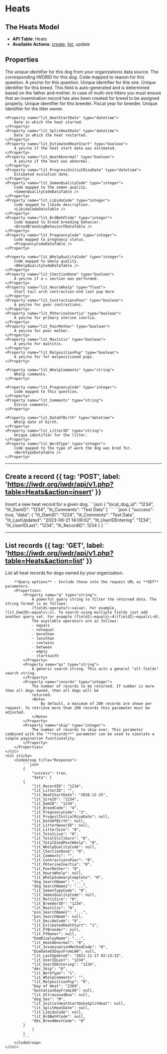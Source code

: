 
# Heats

## The Heats Model
- **API Table**: Heats
- **Available Actions**: [create](#create-a-record), [list](#list-records), update

## Properties

<Properties>
    <Property name="local_dog_id" type="integer" required>
        The unique identifier for this dog from your organizations data source.
    </Property>
    <Property name="lit_DamID" type="integer" required>
        The corresponding IWDRID for this dog.
    </Property>
    <Property name="lit_DecideCode" type="integer">
        Code mapped to reason for this question.
        <DecideCodeDataTable />
    </Property>
    <Property name="lit_MultiSire" type="boolean">
        A yes/no for this question.
    </Property>
    <Property name="lit_SireID" type="integer">
        Unique identifier for this sire.
    </Property>
    <Property name="lit_BreedCode" type="integer">
        Unique identifier for this breed.
        <Note>
            This field is auto-generated and is determined based on the father and mother.
        </Note>
        <Note alert>
            In case of multi-sire litters you must ensure that an insemination record has also been created for breed to be assigned properly.
        </Note>
    </Property>
    <Property name="lit_BreederID" type="integer">
        Unique identifier for this breeder.
        <BreedersDataTable />
    </Property>
    <Property name="lit_FYBreeder" type="integer">
        Fiscal year for breeder.
    </Property>
    <Property name="lit_LitterOwnerID" type="integer">
        Unique identifier for the litter owner.
        <OwnersTable />
    </Property>

    <Property name="lit_HeatStartDate" type="datetime">
        Date in which the heat started.
    </Property>
    <Property name="lit_SplitHeatDate" type="datetime">
        Date in which the heat restarted.
    </Property>
    <Property name="lit_EstimatedHeatStart" type="boolean">
        A yes/no if the heat start date was estimated.
    </Property>
    <Property name="lit_HeatAbnormal" type="boolean">
        A yes/no if the heat was abnormal.
    </Property>
    <Property name="lit_ProgressInitialRiseDate" type="datetime">
        Estimated ovulation date.
    </Property>
    <Property name="lit_SemenQualityCode" type="integer">
        Code mapped to the semen quality.
        <SemenQualityCodeDataTable />
    </Property>
    <Property name="lit_LibidoCode" type="integer">
        Code mapped to libido description.
        <LibidoCodeDataTable />
    </Property>
    <Property name="lit_BrdBehFCode" type="integer">
        Code mapped to brood breeding behavior.
        <BroodBreedingBehaviorFDataTable />
    </Property>
    <Property name="lit_PregnancyCode" type="integer">
        Code mapped to pregnancy status.
        <PregnancyCodeDataTable />
    </Property>

    <Property name="lit_WhelpQualityCode" type="integer">
        Code mapped to whelp quality.
        <WhelpQualityCodeDataTable />
    </Property>
    <Property name="lit_CSectionDone" type="boolean">
        A yes/no if a c section was performed.
    </Property>
    <Property name="lit_HoursWhelp" type="float">
        Start tail arch contraction-end last pup born
    </Property>
    <Property name="lit_ContractionsPoor" type="boolean">
        A yes/no for poor contractions.
    </Property>
    <Property name="lit_PUterineInertia" type="boolean">
        A yes/no for primary uterine inertia.
    </Property>
    <Property name="lit_PoorMother" type="boolean">
        A yes/no for poor mother.
    </Property>
    <Property name="lit_Mastitis" type="boolean">
        A yes/no for mastitis.
    </Property>
    <Property name="lit_MalpositionPup" type="boolean">
        A yes/no for for malpositioned pups.
    </Property>

    <Property name="lit_WhelpComments" type="string">
        Whelp comments.
    </Property>

    <Property name="lit_PregnancyCode" type="integer">
        Code mapped to this question.
    </Property>
    <Property name="lit_Comments" type="string">
        Estrus comments.
    </Property>

    <Property name="lit_DateOfBirth" type="datetime">
        Whelp date of birth.
    </Property>
    <Property name="lit_LitterID" type="string">
        Unique identifier for the litter.
    </Property>
    <Property name="lit_WorkType" type="integer">
        Code mapped to the type of work the dog was bred for.
        <WorkTypeDataTable />
    </Property>
</Properties>

---

## Create a record {{ tag: 'POST', label: 'https://iwdr.org/iwdr/api/v1.php?table=Heats&action=insert' }}

<Row>
    <Col>
        Insert a new heat record for a given dog.
    </Col>
    <Col sticky>
        <CodeGroup title="Request Body">
            ```json
            {
                "local_dog_id": "1234",
                "lit_DamID": "1234",
                "lit_Comments": "Test Data"
            }
            ```
        </CodeGroup>
        <CodeGroup title="Response">
            ```json
            {
                "success": true,
                "data": {
                "lit_DamID": "1234",
                "lit_Comments": "Test Data",
                "lit_LastUpdated": "2023-06-21 14:09:02",
                "lit_UserIDEntering": "1234",
                "lit_UserIDLast": "1234",
                "lit_RecordID": 1234
            }
            }
            ```
        </CodeGroup>
    </Col>
</Row>

---

## List records {{ tag: 'GET', label: 'https://iwdr.org/iwdr/api/v1.php?table=Heats&action=list' }}

<Row>
    <Col>
        List all heat records for dogs owned by your organization.

        **Query options** - Include these into the request URL as **GET** parameters.
        <Properties>
            <Property name="q" type="string">
                A powerful query string to filter the returned data. The string format is as follows:
                (field\~operator\~value). For example, (lit_DamID\~equals\~1). To search using multiple fields just add another query set. For example (field1\~equals\~4)(field2\~equals\~6).
                The available operators are as follows:
                - equals
                - notequal
                - morethan
                - lessthan
                - contains
                - between
                - empty
                - startswith
            </Property>
            <Property name="qs" type="string">
                A generic search string. This acts a general "all fields" search string.
            </Property>
            <Property name="records" type="integer">
                The number of records to be returned. If number is more than all dogs owned, then all dogs will be
                returned.
                <Note>
                    By default, a maximum of 200 records are shown per request. To retrieve more than 200 records this parameter must be adjusted.
                </Note>
            </Property>
            <Property name="skip" type="integer">
                The number of records to skip over. This parameter combined with the "**records**" parameter can be used to simulate a simple pagination functionality.
            </Property>
        </Properties>
    </Col>
    <Col sticky>
        <CodeGroup title="Response">
            ```json
            {
                "success": true,
                "data": [
            {
                "lit_RecordID": "1234",
                "lit_LitterID": "",
                "lit_HeatStartDate": "2016-12-25",
                "lit_SireID": "1234",
                "lit_DamID": "1234",
                "lit_BreedCode": "4",
                "lit_PregnancyCode": "1",
                "lit_ProgestInitialRiseDate": null,
                "lit_DateOfBirth": null,
                "lit_LitterOwnerID": null,
                "lit_LitterSize": "0",
                "lit_TotalLive": "0",
                "lit_TotalStillborn": "0",
                "lit_TotalDiedPostWhelp": "0",
                "lit_WhelpQualityCode": null,
                "lit_CSectionDone": "0",
                "lit_Comments": "",
                "lit_ContractionsPoor": "0",
                "lit_PUterineInertia": "0",
                "lit_PoorMother": "0",
                "lit_HoursWhelp": null,
                "lit_WhelpSummaryComplete": "0",
                "dog_SearchName": "...",
                "dog_SearchName1": "...",
                "lit_SemenTypeCode": "0",
                "lit_SemenQualityCode": null,
                "lit_MultiSire": "0",
                "lit_BreederID": "1234",
                "lit_Mastitis": "0",
                "psn_SearchName1": "...",
                "psn_SearchName": null,
                "lit_DecideCode": "8",
                "lit_EstimatedHeatStart": "1",
                "lit_FYBreeder": null,
                "lit_FYOwner": null,
                "DamDisplayName": "...",
                "lit_HeatAbnormal": "0",
                "lit_InseminationMethodCode": "0",
                "DueDate65DaysFromLH0": null,
                "lit_LastUpdated": "2021-11-17 02:13:32",
                "lit_UserIDLast": "1234",
                "lit_UserIDEntering": "1234",
                "dec_Skip": "0",
                "lit_WorkType": "1",
                "lit_WhelpComments": "",
                "lit_MalpositionPup": "0",
                "Day of Heat": "2369",
                "GestationDayFromLH0": null,
                "lit_UltrasoundDue": null,
                "dog_Sex": "M",
                "lit_InitialHeatStartDateSplitHeat": null,
                "lit_SplitHeatDate": null,
                "lit_LibidoCode": null,
                "lit_BrdBehFCode": null,
                "dbs_BreedNextCode": "8"
            }
                ]
            }
            ```
        </CodeGroup>
    </Col>
</Row>